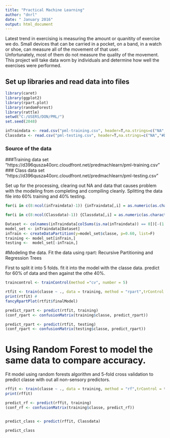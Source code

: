 ```yaml
---
title: "Practical Machine Learning"
author: "dnrl"
date: " January 2016"
output: html_document
---
```

Latest trend in exercising is measuring the amount or quanitity of exercise we do.  Small devices that can be carried in a pocket, on a band, in a watch or shoe, can measure all of the movement of that user.  
Unfortunately, most of them do not measure the quality of the movement.  This project will take data worn by individuals and determine how well the exercises were performed.

## Set up libraries and read data into files
```r
library(caret)
library(ggplot2)
library(rpart.plot)
library(randomForest)
library(rattle)
setwd("C:/USERS/DON/PML/")
set.seed(2048)

inTraindata <- read.csv("pml-training.csv", header=T,na.strings=c("NA", "#DIV/0!",""))
Classdata <- read.csv("pml-testing.csv", header=T,na.strings=c("NA","#DIV/0!",""))
```
###  Source of the data
###Training data set "https://d396qusza40orc.cloudfront.net/predmachlearn/pml-training.csv"
### Class data set "https://d396qusza40orc.cloudfront.net/predmachlearn/pml-testing.csv"

Set up for the processing, clearing out NA and data that causes problem with the modeling
from completing and compiling cleanly.
Splitting the data file into 60% training and 40% testing.

```r
for(i in c(8:ncol(inTraindata)-1)) {inTraindata[,i] = as.numeric(as.character(inTraindata[,i]))}

for(i in c(8:ncol(Classdata)-1)) {Classdata[,i] = as.numeric(as.character(Classdata[,i]))}

Dataset <- colnames(inTraindata[colSums(is.na(inTraindata)) == 0])[-(1:7)]  
model_set <- inTraindata[Dataset]    
inTrain <- createDataPartition(y=model_set$classe, p=0.60, list=F) 
training <- model_set[inTrain,] 
testing <-  model_set[-inTrain,] 
```
#Modeling the data.
Fit the data using rpart: Recursive Partitioning and Regression Trees

First to split it into 5 folds.
fit it into the model with the classe data.
predict for 60% of data and then against the othe 40%.

```r
traincontrol <- trainControl(method ="cv", number = 5) 

rtfit <- train(classe ~ ., data = training, method = "rpart",trControl = traincontrol)
print(rtfit) #
fancyRpartPlot(rtfit$finalModel) 

predict_rpart <- predict(rtfit, training) 
(conf_rpart <- confusionMatrix(training$classe, predict_rpart))

predict_rpart <- predict(rtfit, testing) 
(conf_rpart <- confusionMatrix(testing$classe, predict_rpart)) 

```

# Using Random Forest to model the same data to compare accuracy.
Fit model using random forests algorithm and 5-fold cross validation to predict classe
with out all non-sensory predictors.

```r
rffit <- train(classe ~ ., data = training, method = "rf",trControl = traincontrol)  
print(rffit) 

predict_rf <- predict(rffit, training)  
(conf_rf <- confusionMatrix(training$classe, predict_rf)) 


predict_class <- predict(rffit, Classdata)

predict_class
```


